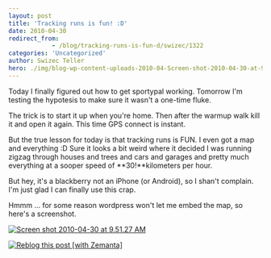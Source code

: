 ```yaml
---
layout: post
title: 'Tracking runs is fun! :D'
date: 2010-04-30
redirect_from: 
            - /blog/tracking-runs-is-fun-d/swizec/1322
categories: 'Uncategorized'
author: Swizec Teller
hero: ./img/blog-wp-content-uploads-2010-04-Screen-shot-2010-04-30-at-9.51.27-AM.png
---
```

Today I finally figured out how to get sportypal working. Tomorrow I'm testing the hypotesis to make sure it wasn't a one-time fluke.



The trick is to start it up when you're home. Then after the warmup walk kill it and open it again. This time GPS connect is instant.



But the true lesson for today is that tracking runs is FUN. I even got a map and everything :D Sure it looks a bit weird where it decided I was running zigzag through houses and trees and cars and garages and pretty much everything at a sooper speed of **30!**kilometers per hour.



But hey, it's a blackberry not an iPhone (or Android), so I shan't complain. I'm just glad I can finally use this crap.



Hmmm ... for some reason wordpress won't let me embed the map, so here's a screenshot.



[![](http://swizec.com/blog/wp-content/uploads/2010/04/Screen-shot-2010-04-30-at-9.51.27-AM.png "Screen shot 2010-04-30 at 9.51.27 AM")](./img/blog-wp-content-uploads-2010-04-Screen-shot-2010-04-30-at-9.51.27-AM.png)

[![Reblog this post \[with Zemanta\]](http://img.zemanta.com/reblog_e.png?x-id=7512ac06-9c72-4184-92e8-eafed79ca5bd)](http://reblog.zemanta.com/zemified/7512ac06-9c72-4184-92e8-eafed79ca5bd/ "Reblog this post \[with Zemanta]")
